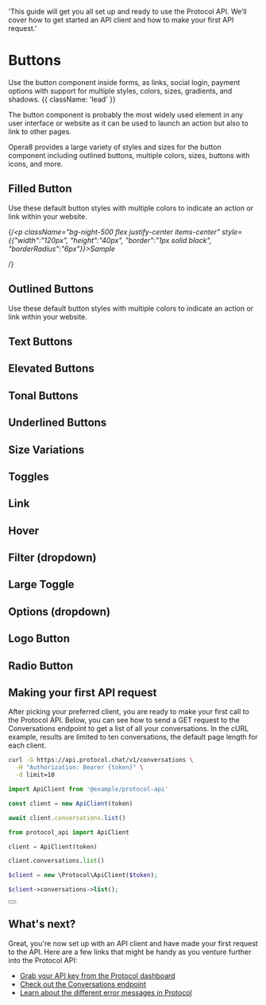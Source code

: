 
  'This guide will get you all set up and ready to use the Protocol API. We’ll cover how to get started an API client and how to make your first API request.'

# Buttons

Use the button component inside forms, as links, social login, payment options with support for multiple styles, colors, sizes, gradients, and shadows. {{ className: 'lead' }}

The button component is probably the most widely used element in any user interface or website as it can be used to launch an action but also to link to other pages.

Opera8 provides a large variety of styles and sizes for the button component including outlined buttons, multiple colors, sizes, buttons with icons, and more.


## Filled Button

Use these default button styles with multiple colors to indicate an action or link within your website.

{/*<p className="bg-night-500 flex justify-center items-center" 
style={{"width":"120px", "height":"40px", "border":"1px solid black", "borderRadius":"6px"}}>Sample</p>*/}

<FilledButton />


## Outlined Buttons

Use these default button styles with multiple colors to indicate an action or link within your website.

<OutlinedButton />


## Text Buttons
<TextButton />


## Elevated Buttons
<ElevatedButton />


## Tonal Buttons
<TonalButton />


## Underlined Buttons
<UnderlinedButton />



## Size Variations
## Toggles
## Link
## Hover
## Filter (dropdown)
## Large Toggle
## Options (dropdown)
## Logo Button 
## Radio Button 




## Making your first API request

After picking your preferred client, you are ready to make your first call to the Protocol API. Below, you can see how to send a GET request to the Conversations endpoint to get a list of all your conversations. In the cURL example, results are limited to ten conversations, the default page length for each client.

<CodeGroup tag="GET" label="/v1/conversations">

```bash {{ title: 'cURL' }}
curl -G https://api.protocol.chat/v1/conversations \
  -H "Authorization: Bearer {token}" \
  -d limit=10
```

```js
import ApiClient from '@example/protocol-api'

const client = new ApiClient(token)

await client.conversations.list()
```

```python
from protocol_api import ApiClient

client = ApiClient(token)

client.conversations.list()
```

```php
$client = new \Protocol\ApiClient($token);

$client->conversations->list();
```

</CodeGroup>

<div className="not-prose">
  <Button
    href="/conversations"
    variant="text"
    arrow="right"
    children="Read the docs for the Conversations endpoint"
  />
</div>

## What's next?

Great, you're now set up with an API client and have made your first request to the API. Here are a few links that might be handy as you venture further into the Protocol API:

- [Grab your API key from the Protocol dashboard](#)
- [Check out the Conversations endpoint](/conversations)
- [Learn about the different error messages in Protocol](/errors)
